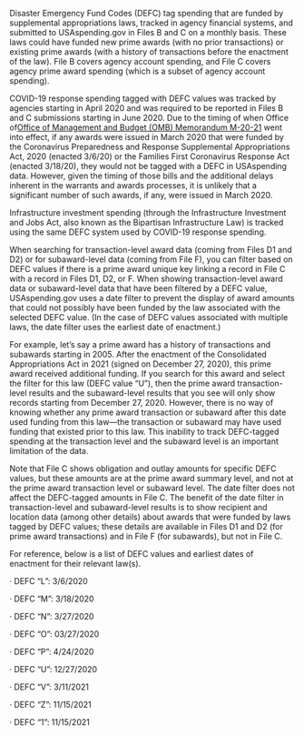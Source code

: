 Disaster Emergency Fund Codes (DEFC) tag spending that are funded by supplemental appropriations laws, tracked in agency financial systems, and submitted to USAspending.gov in Files B and C on a monthly basis. These laws could have funded new prime awards (with no prior transactions) or existing prime awards (with a history of transactions before the enactment of the law). File B covers agency account spending, and File C covers agency prime award spending (which is a subset of agency account spending).

 

COVID-19 response spending tagged with DEFC values was tracked by agencies starting in April 2020 and was required to be reported in Files B and C submissions starting in June 2020. Due to the timing of when Office of<a target="_blank" rel="noopener noreferrer" href="https://www.whitehouse.gov/wp-content/uploads/2020/04/Implementation-Guidance-for-Supplemental-Funding-Provided-in-Response.pdf">Office of Management and Budget (OMB) Memorandum M-20-21</a> went into effect, if any awards were issued in March 2020 that were funded by the Coronavirus Preparedness and Response Supplemental Appropriations Act, 2020 (enacted 3/6/20) or the Families First Coronavirus Response Act (enacted 3/18/20), they would not be tagged with a DEFC in USAspending data. However, given the timing of those bills and the additional delays inherent in the warrants and awards processes, it is unlikely that a significant number of such awards, if any, were issued in March 2020.

 

Infrastructure investment spending (through the Infrastructure Investment and Jobs Act, also known as the Bipartisan Infrastructure Law) is tracked using the same DEFC system used by COVID-19 response spending.

 

When searching for transaction-level award data (coming from Files D1 and D2) or for subaward-level data (coming from File F), you can filter based on DEFC values if there is a prime award unique key linking a record in File C with a record in Files D1, D2, or F. When showing transaction-level award data or subaward-level data that have been filtered by a DEFC value, USAspending.gov uses a date filter to prevent the display of award amounts that could not possibly have been funded by the law associated with the selected DEFC value. (In the case of DEFC values associated with multiple laws, the date filter uses the earliest date of enactment.)

 

For example, let’s say a prime award has a history of transactions and subawards starting in 2005. After the enactment of the Consolidated Appropriations Act in 2021 (signed on December 27, 2020), this prime award received additional funding. If you search for this award and select the filter for this law (DEFC value “U”), then the prime award transaction-level results and the subaward-level results that you see will only show records starting from December 27, 2020. However, there is no way of knowing whether any prime award transaction or subaward after this date used funding from this law—the transaction or subaward may have used funding that existed prior to this law. This inability to track DEFC-tagged spending at the transaction level and the subaward level is an important limitation of the data.

 

Note that File C shows obligation and outlay amounts for specific DEFC values, but these amounts are at the prime award summary level, and not at the prime award transaction level or subaward level. The date filter does not affect the DEFC-tagged amounts in File C. The benefit of the date filter in transaction-level and subaward-level results is to show recipient and location data (among other details) about awards that were funded by laws tagged by DEFC values; these details are available in Files D1 and D2 (for prime award transactions) and in File F (for subawards), but not in File C.

 

For reference, below is a list of DEFC values and earliest dates of enactment for their relevant law(s).

·       DEFC “L”: 3/6/2020

·       DEFC “M”: 3/18/2020

·       DEFC “N”: 3/27/2020

·       DEFC “O”: 03/27/2020

·       DEFC “P”: 4/24/2020

·       DEFC “U”: 12/27/2020

·       DEFC “V”: 3/11/2021

·       DEFC “Z”: 11/15/2021

·       DEFC “1”: 11/15/2021
